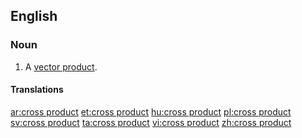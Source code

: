 ==English==

===Noun===
{{en-noun|head=[[cross]] [[product]]}}

# {{context|vector|lang=en}} A [[vector product]].

====Translations====
{{trans-see|vector product}}

[[ar:cross product]]
[[et:cross product]]
[[hu:cross product]]
[[pl:cross product]]
[[sv:cross product]]
[[ta:cross product]]
[[vi:cross product]]
[[zh:cross product]]